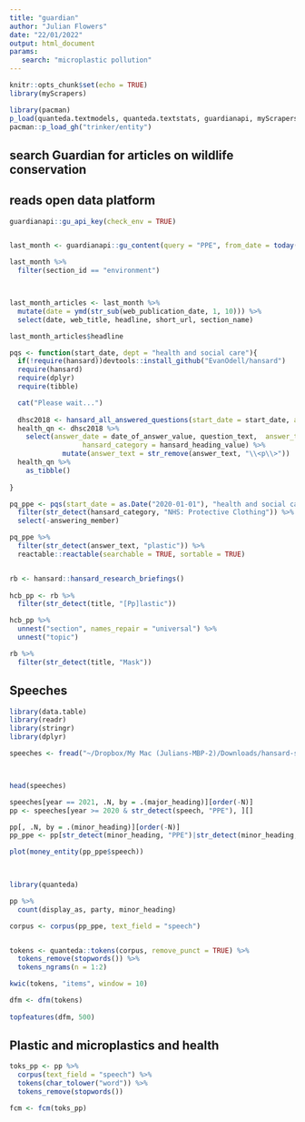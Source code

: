 ```yaml
---
title: "guardian"
author: "Julian Flowers"
date: "22/01/2022"
output: html_document
params:
   search: "microplastic pollution"
---
```


```r

knitr::opts_chunk$set(echo = TRUE) 
library(myScrapers)

library(pacman)
p_load(quanteda.textmodels, quanteda.textstats, guardianapi, myScrapers, lubridate, tidyverse)
pacman::p_load_gh("trinker/entity")
```



## search Guardian for articles on wildlife conservation

## reads open data platform


```r


guardianapi::gu_api_key(check_env = TRUE)


last_month <- guardianapi::gu_content(query = "PPE", from_date = today() - days(365), to_date = today())

last_month %>%
  filter(section_id == "environment")



last_month_articles <- last_month %>%
  mutate(date = ymd(str_sub(web_publication_date, 1, 10))) %>%
  select(date, web_title, headline, short_url, section_name) 

last_month_articles$headline
```

```r

pqs <- function(start_date, dept = "health and social care"){
  if(!require(hansard))devtools::install_github("EvanOdell/hansard")
  require(hansard)
  require(dplyr)
  require(tibble)

  cat("Please wait...")
  
  dhsc2018 <- hansard_all_answered_questions(start_date = start_date, answering_body = dept) 
  health_qn <- dhsc2018 %>%
    select(answer_date = date_of_answer_value, question_text,  answer_text = answer_text_value, answering_member = answering_member_printed_value,
                  hansard_category = hansard_heading_value) %>%
             mutate(answer_text = str_remove(answer_text, "\\<p\\>"))
  health_qn %>%
    as_tibble()
  
}

pq_ppe <- pqs(start_date = as.Date("2020-01-01"), "health and social care") %>%
  filter(str_detect(hansard_category, "NHS: Protective Clothing")) %>%
  select(-answering_member)

pq_ppe %>%
  filter(str_detect(answer_text, "plastic")) %>%
  reactable::reactable(searchable = TRUE, sortable = TRUE)


rb <- hansard::hansard_research_briefings()
  
hcb_pp <- rb %>%
  filter(str_detect(title, "[Pp]lastic"))

hcb_pp %>%
  unnest("section", names_repair = "universal") %>%
  unnest("topic")

rb %>%
  filter(str_detect(title, "Mask"))

```

## Speeches

```r

library(data.table)
library(readr)
library(stringr)
library(dplyr)

speeches <- fread("~/Dropbox/My Mac (Julians-MBP-2)/Downloads/hansard-speeches-v310.csv")



head(speeches)

speeches[year == 2021, .N, by = .(major_heading)][order(-N)]
pp <- speeches[year >= 2020 & str_detect(speech, "PPE"), ][]

pp[, .N, by = .(minor_heading)][order(-N)]
pp_ppe <- pp[str_detect(minor_heading, "PPE")|str_detect(minor_heading, "Personal Protective Equipment"), ][,date := janitor::excel_numeric_to_date(as.numeric(date)) ][order(desc(date))]

```

```r

plot(money_entity(pp_ppe$speech))
  



```


```r

library(quanteda)

pp %>%
  count(display_as, party, minor_heading)

corpus <- corpus(pp_ppe, text_field = "speech")


tokens <- quanteda::tokens(corpus, remove_punct = TRUE) %>%
  tokens_remove(stopwords()) %>%
  tokens_ngrams(n = 1:2)

kwic(tokens, "items", window = 10)

dfm <- dfm(tokens)
  
topfeatures(dfm, 500)

```

## Plastic and microplastics and health

```r

toks_pp <- pp %>%
  corpus(text_field = "speech") %>%
  tokens(char_tolower("word")) %>%
  tokens_remove(stopwords()) 

fcm <- fcm(toks_pp)


```

```r





```
